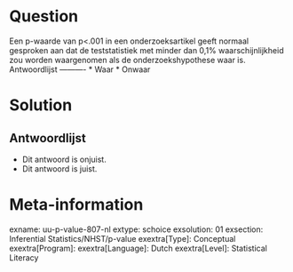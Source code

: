 Question
========
  
Een p-waarde van p<.001 in een onderzoeksartikel geeft normaal gesproken aan dat de teststatistiek met minder dan 0,1% waarschijnlijkheid zou worden waargenomen als de onderzoekshypothese waar is. 
Antwoordlijst
----------
* Waar
* Onwaar

Solution
========

Antwoordlijst
----------
* Dit antwoord is onjuist.
* Dit antwoord is juist.

Meta-information
================
exname: uu-p-value-807-nl
extype: schoice
exsolution: 01
exsection: Inferential Statistics/NHST/p-value
exextra[Type]: Conceptual
exextra[Program]: 
exextra[Language]: Dutch
exextra[Level]: Statistical Literacy